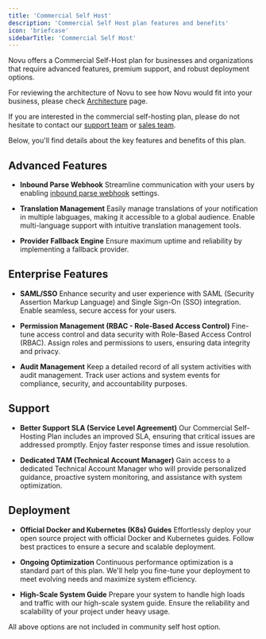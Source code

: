 ```yaml
---
title: 'Commercial Self Host'
description: 'Commercial Self Host plan features and benefits'
icon: 'briefcase'
sidebarTitle: 'Commercial Self Host'
---
```


Novu offers a Commercial Self-Host plan for businesses and organizations that require advanced features, premium support, and robust deployment options.

For reviewing the architecture of Novu to see how Novu would fit into your business, please check [Architecture](/architecture/introduction) page.

If you are interested in the commercial self-hosting plan, please do not hesitate to contact our [support team](mailto:support@novu.co) or [sales team](mailto:sales@novu.co).

Below, you'll find details about the key features and benefits of this plan.

## Advanced Features

- **Inbound Parse Webhook** Streamline communication with your users by enabling [inbound parse webhook](/platform/inbound-parse-webhook) settings.

- **Translation Management** Easily manage translations of your notification in multiple labguages, making it accessible to a global audience. Enable multi-language support with intuitive translation management tools.

- **Provider Fallback Engine** Ensure maximum uptime and reliability by implementing a fallback provider.

## Enterprise Features

- **SAML/SSO** Enhance security and user experience with SAML (Security Assertion Markup Language) and Single Sign-On (SSO) integration. Enable seamless, secure access for your users.

- **Permission Management (RBAC - Role-Based Access Control)** Fine-tune access control and data security with Role-Based Access Control (RBAC). Assign roles and permissions to users, ensuring data integrity and privacy.

- **Audit Management** Keep a detailed record of all system activities with audit management. Track user actions and system events for compliance, security, and accountability purposes.

## Support

- **Better Support SLA (Service Level Agreement)** Our Commercial Self-Hosting Plan includes an improved SLA, ensuring that critical issues are addressed promptly. Enjoy faster response times and issue resolution.

- **Dedicated TAM (Technical Account Manager)** Gain access to a dedicated Technical Account Manager who will provide personalized guidance, proactive system monitoring, and assistance with system optimization.

## Deployment

- **Official Docker and Kubernetes (K8s) Guides** Effortlessly deploy your open source project with official Docker and Kubernetes guides. Follow best practices to ensure a secure and scalable deployment.

- **Ongoing Optimization** Continuous performance optimization is a standard part of this plan. We'll help you fine-tune your deployment to meet evolving needs and maximize system efficiency.

- **High-Scale System Guide** Prepare your system to handle high loads and traffic with our high-scale system guide. Ensure the reliability and scalability of your project under heavy usage.

<Info>All above options are not included in community self host option.</Info>

